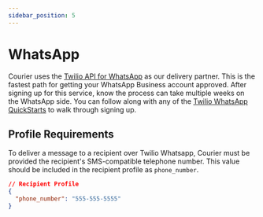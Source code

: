 ```yaml
---
sidebar_position: 5
---
```


# WhatsApp

Courier uses the [Twilio API for WhatsApp](https://twilio.com/whatsapp) as our delivery partner. This is the fastest path for getting your WhatsApp Business account approved. After signing up for this service, know the process can take multiple weeks on the WhatsApp side. You can follow along with any of the [Twilio WhatsApp QuickStarts](https://www.twilio.com/docs/whatsapp/quickstart) to walk through signing up.

## Profile Requirements

To deliver a message to a recipient over Twilio Whatsapp, Courier must be provided the recipient's SMS-compatible telephone number. This value should be included in the recipient profile as `phone_number`.

```json title=JSON
// Recipient Profile
{
  "phone_number": "555-555-5555"
}
```
